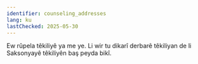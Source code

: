 ```yaml
---
identifier: counseling_addresses
lang: ku
lastChecked: 2025-05-30
---
```


Ew <InternalShortLink identifier="contacts">rûpela têkiliyê</InternalShortLink>  ya me ye. Li wir tu dikarî derbarê têkiliyan de li Saksonyayê têkiliyên baş peyda bikî.
